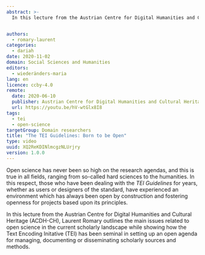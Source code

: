 ```yaml
---
abstract: >-
  In this lecture from the Austrian Centre for Digital Humanities and Cultural Heritage (ACDH-CH), Laurent Romary outlines the main issues related to open science in the current scholarly landscape while showing how the Text Encoding Initative (TEI) has been seminal in setting up an open agenda for managing, documenting or disseminating scholarly sources and methods.


authors:
  - romary-laurent
categories:
  - dariah
date: 2020-11-02
domain: Social Sciences and Humanities
editors:
  - wiederänders-maria
lang: en
licence: ccby-4.0
remote:
  date: 2020-06-10
  publisher: Austrian Centre for Digital Humanities and Cultural Heritage (ACDH-CH)
  url: https://youtu.be/hV-wtGlx8I8
tags:
  - tei
  - open-science
targetGroup: Domain researchers
title: "The TEI Guidelines: Born to be Open"
type: video
uuid: XQ2ReKDINlmcgzNLUrjry
version: 1.0.0
---
```


Open science has never been so high on the research agendas, and this is true in all fields, ranging from so-called hard sciences to the humanities. In this respect, those who have been dealing with the _TEI Guidelines_ for years, whether as users or designers of the standard, have experienced an environment which has always been open by construction and fostering openness for projects based upon its principles.

In this lecture from the Austrian Centre for Digital Humanities and Cultural Heritage (ACDH-CH), Laurent Romary outlines the main issues related to open science in the current scholarly landscape while showing how the Text Encoding Initative (TEI) has been seminal in setting up an open agenda for managing, documenting or disseminating scholarly sources and methods.

<VideoCard
  title="Click to view"
  subtitle="ACDH-CH Lecture 6.1 – Laurent Romary – The TEI Guidelines: Born to Be Open"
  id="hV-wtGlx8I8"
  image="/assets/images/cms/resources/the-tei-guidelines-born-to-be-open/acdh-ch-laurent-tei.png"
/>
